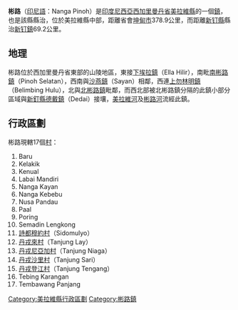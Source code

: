 {{Infobox settlement
|name= 彬路
|native_name= Nanga Pinoh
|official_name= Kecamatan Nanga Pinoh
|settlement_type= [[鎮|鎮]]
|leader_title= 鎮長
|leader_name= Sonten, S.Sos., M.Si
|subdivision_type= 國家
|subdivision_type1= 省
|subdivision_type2= 縣
|subdivision_name= {{IDN}}
|subdivision_name1= [[西加里曼丹省|西加里曼丹省]]
|subdivision_name2= [[美拉維縣|美拉維縣]]
|parts= 17個[[村|村]]
|parts_type= 下級行政區
|area_total_km2= 617.2
|population_total= 52,178
|population_density_km2=
|population_blank1= [[達雅族|達雅族]]，[[華人|華人]]，[[馬來族|馬來族]]，[[布吉人|布吉人]]，[[爪哇族|爪哇族]]等
|population_blank2= [[天主教|天主教]]，[[基督教|基督教]]，[[伊斯蘭教|伊斯蘭教]]，[[佛教|佛教]]，[[孔教|孔教]]
|population_blank1_title= 族群
|population_blank2_title= 宗教
|postal_code= 79672
|postal_code_type= [[郵政編碼|郵政編碼]]
|timezone= [[UTC+7|UTC+7]]
|area_code= +62 568
}}

'''彬路'''（[[印尼語|印尼語]]：Nanga Pinoh）是[[印度尼西亞|印度尼西亞]][[西加里曼丹省|西加里曼丹省]][[美拉維縣|美拉維縣]]的一個[[鎮|鎮]]，也是該縣縣治，位於美拉維縣中部，距離省會[[坤甸|坤甸市]]378.9公里，而距離[[新钉縣|新钉縣]]縣治[[新钉|新钉鎮]]69.2公里。

== 地理 ==
彬路位於西加里曼丹省東部的山陵地區，東接[[下埃拉|下埃拉鎮]]（Ella Hilir），南毗[[南彬路|南彬路鎮]]（Pinoh Selatan），西南與[[沙燕|沙燕鎮]]（Sayan）相鄰，西連[[上勿林明|上勿林明鎮]]（Belimbing Hulu），北與[[北彬路|北彬路鎮]]毗鄰，而西北部被北彬路鎮分隔的此鎮小部分區域與[[新釘縣|新釘縣]][[德戴|德戴鎮]]（Dedai）接壤，[[美拉維河|美拉維河]]及[[彬路河|彬路河]]流經此鎮。

== 行政區劃 ==
彬路現轄17個[[村|村]]：
# Baru
# Kelakik
# Kenual
# Labai Mandiri
# Nanga Kayan
# Nanga Kebebu
# Nusa Pandau
# Paal
# Poring
# Semadin Lengkong
# [[詩都穆約|詩都穆約村]]（Sidomulyo）
# [[丹戎來|丹戎來村]]（Tanjung Lay）
# [[丹戎尼亞加|丹戎尼亞加村]]（Tanjung Niaga）
# [[丹戎沙里|丹戎沙里村]]（Tanjung Sari）
# [[丹戎登江|丹戎登江村]]（Tanjung Tengang）
# Tebing Karangan
# Tembawang Panjang

[[Category:美拉維縣行政區劃|Category:美拉維縣行政區劃]]
[[Category:彬路鎮|Category:彬路鎮]]